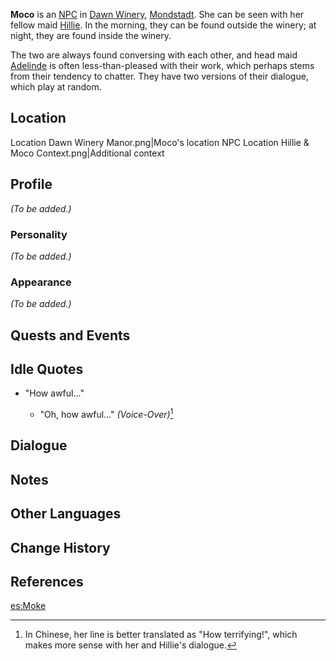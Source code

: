{{Meta
<!-- REMOVE THIS TEMPLATE AFTER ADDING MISSING INFO -->
|missing_NPC_profile  = yes
}}
{{Character Infobox
|region           = Mondstadt
|image            = NPC Moco.png
|type             = NPC
|affiliation      = Dawn Winery
|voiceJP          = [http://amuleto.jp/talents/tabatanene.html Nene Tabata (田畑寧々)]<ref>Amuleto: [http://amuleto.jp/talents/tabatanene.html JP VA's Profile]</ref>
}}
'''Moco''' is an [[NPC]] in [[Dawn Winery]], [[Mondstadt]]. She can be seen with her fellow maid [[Hillie]]. In the morning, they can be found outside the winery; at night, they are found inside the winery.

The two are always found conversing with each other, and head maid [[Adelinde]] is often less-than-pleased with their work, which perhaps stems from their tendency to chatter. They have two versions of their dialogue, which play at random.

==Location==
<gallery hideaddbutton="true" captionalign="center">
Location Dawn Winery Manor.png|Moco's location
NPC Location Hillie & Moco Context.png|Additional context
</gallery>

==Profile==
<!-- detailed story/lore information goes here -->
''(To be added.)''

===Personality===
''(To be added.)''

===Appearance===
''(To be added.)''

==Quests and Events==
{{Quest Appearances}}

==Idle Quotes==
* "How awful..."
** {{A|VO Moco 01.ogg}} "Oh, how awful..." ''(Voice-Over)''<ref group="Note">In Chinese, her line is better translated as "How terrifying!", which makes more sense with her and Hillie's dialogue.</ref>

==Dialogue==
{{Transclude|Hillie|Dialogue}}

==Notes==
{{Reflist|note=1}}

==Other Languages==
{{Other Languages|default_hidden = 1
|en      = Moco
|zhs     = 摩可
|zhs_rm  = Mókě
|zht     = 摩可
|zht_rm  = Mókě
|ja      = モコ
|ja_rm   = Moko
|ko      = 모코
|ko_rm   = Moko
|es      = Moke
|fr      = Moco
|ru      = Моко
|th      = Moco
|vi      = Moco
|de      = Moco
|id      = Moco
|pt      = Moco
}}

==Change History==
{{Change History|1.0}}

==References==
{{Reflist}}

[[es:Moke]]
